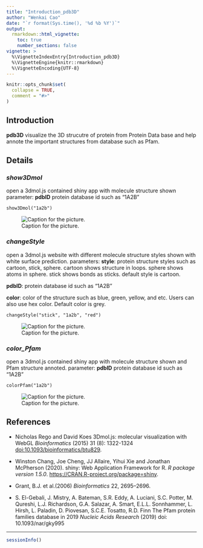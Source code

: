 ```yaml
---
title: "Introduction_pdb3D"
author: "Wenkai Cao"
date: "`r format(Sys.time(), '%d %b %Y')`"
output: 
  rmarkdown::html_vignette:
    toc: true
    number_sections: false
vignette: >
  %\VignetteIndexEntry{Introduction_pdb3D}
  %\VignetteEngine{knitr::rmarkdown}
  %\VignetteEncoding{UTF-8}
---
```


```r
knitr::opts_chunk$set(
  collapse = TRUE,
  comment = "#>"
)
```


## Introduction
 **pdb3D** visualize the 3D strucutre of protein from Protein Data base and help annote the important structures from database such as Pfam.


## Details
 
### __*show3Dmol*__ 
open a 3dmol.js contained shiny app with molecule structure shown 
parameter: **pdbID** protein database id such as "1A2B"
```{}
show3Dmol("1a2b")
```
![Caption for the picture.](../extraData/2.png)

### __*changeStyle*__ 
 open a 3dmol.js website with different molecule structure styles shown with white surface prediction.
  parameters: **style**: protein structure styles such as cartoon, stick, sphere. cartoon shows structure in loops. sphere shows atoms in sphere. stick shows bonds as sticks. default style is cartoon.

 **pdbID**: protein database id such as "1A2B"

  **color**: color of the structure such as blue, green, yellow, and etc. Users can also use hex color. Default color is grey.
```{}
changeStyle("stick", "1a2b", "red")

```
![Caption for the picture.](../extraData/1.png)

### __*color_Pfam*__ 
open a 3dmol.js contained shiny app with molecule structure shown and Pfam structure annoted.
parameter: **pdbID** protein database id such as "1A2B"

```{}
colorPfam("1a2b")
```
![Caption for the picture.](../extraData/3.png)




## References

* Nicholas Rego and David Koes 3Dmol.js: molecular visualization with
WebGL *Bioinformatics* (2015) 31 (8): 1322-1324
<doi:10.1093/bioinformatics/btu829>.

* Winston Chang, Joe Cheng, JJ Allaire, Yihui Xie and Jonathan McPherson
(2020). shiny: Web Application Framework for R. *R package version
1.5.0*. <https://CRAN.R-project.org/package=shiny>.

* Grant, B.J. et al.(2006) *Bioinformatics* 22, 2695–2696.

* S. El-Gebali, J. Mistry, A. Bateman, S.R. Eddy, A. Luciani, S.C. Potter,
M. Qureshi, L.J. Richardson, G.A. Salazar, A. Smart, E.L.L. Sonnhammer,
L. Hirsh, L. Paladin, D. Piovesan, S.C.E. Tosatto, R.D. Finn The Pfam
protein families database in 2019 *Nucleic Acids Research* (2019) doi:
10.1093/nar/gky995


----

```r
sessionInfo()
```